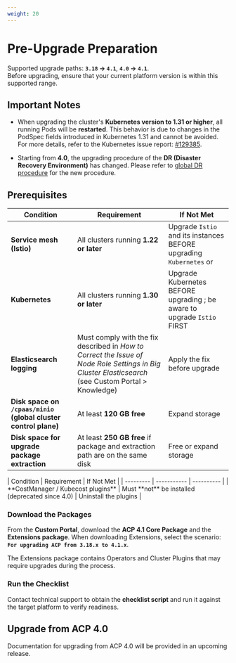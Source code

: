 ```yaml
---
weight: 20
---
```

# Pre-Upgrade Preparation

Supported upgrade paths: **`3.18` → `4.1`**, **`4.0` → `4.1`**.  
Before upgrading, ensure that your current platform version is within this supported range.  

## Important Notes

* When upgrading the cluster's **Kubernetes version to 1.31 or higher**, all running Pods will be **restarted**. This behavior is due to changes in the PodSpec fields introduced in Kubernetes 1.31 and cannot be avoided. For more details, refer to the Kubernetes issue report: [#129385](https://github.com/kubernetes/kubernetes/issues/129385).

* Starting from <Term name="productShort" /> **4.0**, the upgrading procedure of the **DR (Disaster Recovery Environment)** has changed. Please refer to [global DR procedure](./upgrade_global_cluster.mdx#global_dr) for the new procedure.

## Prerequisites

| Condition | Requirement | If Not Met |
| --------- | ----------- | ---------- |
| **Service mesh (Istio)** | All clusters running **1.22 or later** | Upgrade `Istio` and its instances BEFORE upgrading `Kubernetes` or <Term name="productShort" /> |
| **Kubernetes** | All clusters running **1.30 or later** | Upgrade Kubernetes BEFORE upgrading <Term name="productShort" />; be aware to upgrade `Istio` FIRST |
| **Elasticsearch logging** | Must comply with the fix described in *How to Correct the Issue of Node Role Settings in Big Cluster Elasticsearch* (see Custom Portal > Knowledge) | Apply the fix before upgrade |
| **Disk space on `/cpaas/minio` (global cluster control plane)** | At least **120 GB free** | Expand storage |
| **Disk space for upgrade package extraction** | At least **250 GB free** if package and extraction path are on the same disk | Free or expand storage |

<Tabs>
  <Tab label="Upgrading from 3.18">
  | Condition | Requirement | If Not Met |
  | --------- | ----------- | ---------- |
  | **CostManager / Kubecost plugins** | Must **not** be installed (deprecated since 4.0) | Uninstall the plugins |
  </Tab>
</Tabs>

### Download the Packages

From the **Custom Portal**, download the **ACP 4.1 Core Package** and the **Extensions package**.
When downloading Extensions, select the scenario: **`For upgrading ACP from 3.18.x to 4.1.x`**.

The Extensions package contains Operators and Cluster Plugins that may require upgrades during the process.

### Run the Checklist

Contact technical support to obtain the **checklist script** and run it against the target platform to verify readiness.

## Upgrade from ACP 4.0

Documentation for upgrading from ACP 4.0 will be provided in an upcoming release.
